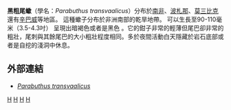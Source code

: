 {{Speciesbox
| taxon =  Parabuthus transvaalicus
| image = Parabuthus transvaalicus (male).jpg
| binomial_authority = (Purcell, 1899)
}}

'''黑粗尾蠍'''（學名：''Parabuthus transvaalicus''）分布於[[南非|南非]]、[[波札那|波札那]]、[[莫三比克|莫三比克]]還有[[辛巴威|辛巴威]]等地區。
這種蠍子分布於非洲南部的乾旱地帶。
可以生長至90-110毫米（3.5-4.3吋） 呈現出暗褐色或者是黑色 。它的鉗子非常的輕薄但尾巴卻非常的粗壯，尾刺與其餘尾巴的大小粗壯程度相同。多於夜間活動白天隱藏於岩石底部或者是自挖的淺洞中休息。

==外部連結==
*[http://www.ntnu.no/ub/scorpion-files/p_transvaalicus.php ''Parabuthus transvaalicus''] {{Wayback|url=http://www.ntnu.no/ub/scorpion-files/p_transvaalicus.php |date=20190112082524 }}
{{taxonbar}}
[[Category:_1899年描述的动物|H]]
[[Category:粗尾蠍屬|H]]
[[Category:有毒節肢動物|H]]
[[Category:非洲動物|H]]